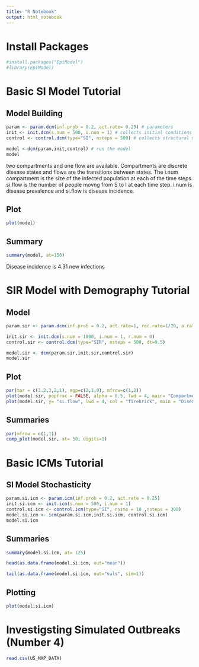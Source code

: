 ```yaml
---
title: "R Notebook"
output: html_notebook
---
```


# Install Packages 

```r
#install.packages("EpiModel")
#library(EpiModel)
```

# Basic SI Model Tutorial

## Model Building

```r
param <- param.dcm(inf.prob = 0.2, act.rate= 0.25) # parameters
init <- init.dcm(s.num = 500, i.num = 1) # collects initial conditions
control <- control.dcm(type="SI", nsteps = 500) # collects structural model controls 

model <-dcm(param,init,control) # run the model
model
```
two compartments and one flow are available. Compartments are discrete disease states and flows are the transitions between states. The i.num compartment is the size of the infected population at each of the time steps. si.flow is the number of people movng from S to I at each time step. i.num is disease prevalence and si.flow is disease incidence. 

## Plot

```r
plot(model)
```

## Summary

```r
summary(model, at=150)
```

Disease incidence is 4.31 new infections

# SIR Model with Demography Tutorial

## Model

```r
param.sir <- param.dcm(inf.prob = 0.2, act.rate=1, rec.rate=1/20, a.rate = 1/95,ds.rate=1/100,di.rate=1/80,dr.rate = 1/100)

init.sir <- init.dcm(s.num = 1000, i.num = 1, r.num = 0)
control.sir <- control.dcm(type="SIR", nsteps = 500, dt=0.5)

model.sir <- dcm(param.sir,init.sir,control.sir)
model.sir
```

## Plot

```r
par(mar = c(3.2,3,2,1), mgp=c(2,1,0), mfrow=c(1,2))
plot(model.sir, popfrac = FALSE, alpha = 0.5, lwd = 4, main= "Compartment Sizes")
plot(model.sir, y= "si.flow", lwd = 4, col = "firebrick", main = "Disease Incidence", legend="n")

```

## Summaries

```r
par(mfrow = c(1,1))
comp_plot(model.sir, at= 50, digits=1)
```

# Basic ICMs Tutorial

## SI Model Stochasticity

```r
param.si.icm <- param.icm(inf.prob = 0.2, act.rate = 0.25)
init.si.icm <- init.icm(s.num = 500, i.num = 1)
control.si.icm <- control.icm(type="SI", nsims = 10 ,nsteps = 300)
model.si.icm <- icm(param.si.icm,init.si.icm, control.si.icm)
model.si.icm
```

## Summaries

```r
summary(model.si.icm, at= 125)
```

```r
head(as.data.frame(model.si.icm, out="mean"))
```

```r
tail(as.data.frame(model.si.icm, out="vals", sim=1))
```

## Plotting

```r
plot(model.si.icm)
```

# Investigsting Simulated Outbreaks (Number 4)

```r
read.csv(US_MAP_DATA)
```

